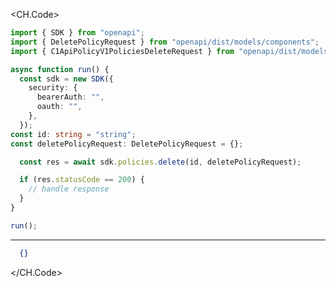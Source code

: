 
<CH.Code>
```typescript Delete.ts
import { SDK } from "openapi";
import { DeletePolicyRequest } from "openapi/dist/models/components";
import { C1ApiPolicyV1PoliciesDeleteRequest } from "openapi/dist/models/operations";

async function run() {
  const sdk = new SDK({
    security: {
      bearerAuth: "",
      oauth: "",
    },
  });
const id: string = "string";
const deletePolicyRequest: DeletePolicyRequest = {};

  const res = await sdk.policies.delete(id, deletePolicyRequest);

  if (res.statusCode == 200) {
    // handle response
  }
}

run();
```
---

```json Example Response
  {}
```
</CH.Code>
